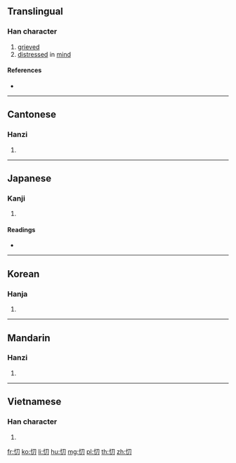 ==Translingual==

===Han character===
{{Han char|rn=61|rad=心|as=02|sn=5|four=97020|canj=PSH,XPSH|ids=⿰忄刀}}

# [[grieved]]
# [[distress]]ed in [[mind]]

====References====
* {{Han ref|kx=0375.080|dkj=10305|dj=0702.050|hdz=42268.080|uh=5FC9|ud=24521|bh=C97B|bd=51579}}

----

==Cantonese==

===Hanzi===
{{yue-hanzi|jyut=[[dou1]], [[tou1]]|y=dou1, tou1}}

# {{defn|lang=yue|sort=心02}}

----

==Japanese==

===Kanji===
{{ja-kanji|grade=|rs=心02}}

# {{defn|lang=ja|sort=心02}}

====Readings====
* {{ja-readings|on=[[とう]] (tō)|kun=[[うれえる]] (ureeru)}}

----

==Korean==

===Hanja===
{{ko-hanja|hangeul=도|eumhun=|rv=do|mr=to|y=to}}

# {{defn|lang=ko|sort=心02}}

----

==Mandarin==

===Hanzi===
{{cmn-hanzi|pin=[[dāo]] ([[dao1]])|wg=tao<sup>1</sup>}}

# {{defn|lang=cmn|sort=心02}}

----

==Vietnamese==

===Han character===
{{vi-readings|rs=心02|hanviet=đau}}

# {{defn|lang=vi|sort=心02}}

[[fr:忉]]
[[ko:忉]]
[[li:忉]]
[[hu:忉]]
[[mg:忉]]
[[pl:忉]]
[[th:忉]]
[[zh:忉]]